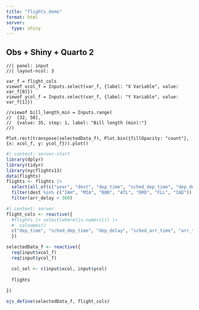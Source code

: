 ```yaml
---
title: "flights_demo"
format: html
server:
  type: shiny
---
```




## Obs + Shiny + Quarto 2

```ojs
//| panel: input
//| layout-ncol: 3

var_f = flight_cols
viewof xcol_f = Inputs.select(var_f, {label: "X Variable", value: var_f[0]})
viewof ycol_f = Inputs.select(var_f, {label: "Y Variable", value: var_f[1]})

//viewof bill_length_min = Inputs.range(
//  [32, 50], 
//  {value: 35, step: 1, label: "Bill length (min):"}
//)
```

::: {.panel-fill layout="[ [1] ]"}

```ojs
Plot.rect(transpose(selectedData_f), Plot.bin({fillOpacity: "count"}, {x: xcol_f, y: ycol_f})).plot()
```
:::

```r
#| context: server-start
library(dplyr)
library(tidyr)
library(nycflights13)
data(flights)
flights <- flights |>
  select(all_of(c("year", "dest", "dep_time", "sched_dep_time", "dep_delay", "sched_arr_time", "arr_time", "arr_delay"))) |>
  filter(dest %in% c("IAH", "MIA", "BQN", "ATL", "ORD", "FLL", "IAD")) |>
  filter(arr_delay < 300)
```

```r
#| context: server
flight_cols <- reactive({
  #flights |> select(where(is.numeric)) |> 
  #  colnames()
  c("dep_time", "sched_dep_time", "dep_delay", "sched_arr_time", "arr_time", "arr_delay")
  })

selectedData_f <- reactive({
  req(input$xcol_f)
  req(input$ycol_f)

  col_sel <- c(input$xcol, input$ycol)
  
  flights
    
})

ojs_define(selectedData_f, flight_cols)
```
